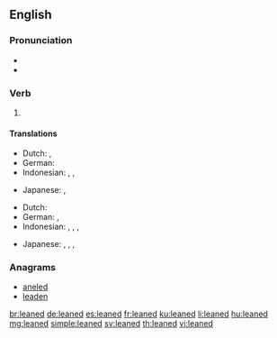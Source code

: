 ==English==

===Pronunciation===
* {{IPA|/liːnd/|lang=en}}
* {{audio|en-us-leaned.ogg|Audio (US)|lang=en}}

===Verb===
{{head|en|verb form}}

# {{en-past of|lean}}

====Translations====
{{trans-top|simple past of lean}}
* Dutch: {{t+|nl|leunde}}, {{t+|nl|leunden}}
* German: {{t|de|lehnte}}
* Indonesian: {{t+|id|miring|alt=memiringkan}}, {{t+|id|sandar|alt=menyandar}}, {{t+|id|sandar|alt=menyandarkan}}
{{trans-mid}}
* Japanese: {{t|ja|傾けた|tr=[[かたむけた]], katamuketa|sc=Jpan}}, {{t|ja|傾いた|tr=[[かたむいた]], katamuita|sc=Jpan}}
{{trans-bottom}}

{{trans-top|past participle of lean}}
* Dutch: {{t+|nl|geleund}}
* German: {{t+|de|gelehnt}}, {{t+|de|angelehnt}}
* Indonesian: {{t+|id|miring|alt=memiringkan}}, {{t+|id|sandar|alt=menyandar}}, {{t+|id|sandar|alt=menyandarkan}}, {{t+|id|sandar|alt=disandarkan}}
{{trans-mid}}
* Japanese: {{t|ja|傾けた|tr=[[かたむけた]], katamuketa}}, {{t|ja|傾いた|tr=[[かたむいた]], katamuita}}, {{t|ja|傾けられる|tr=[[かたむけられる]], katamukerareru}}, {{t|ja|傾けられた|tr=[[かたむけられた]], katamukerareta}}
{{trans-bottom}}

===Anagrams===
* [[aneled#English|aneled]]
* [[leaden#English|leaden]]

[[br:leaned]]
[[de:leaned]]
[[es:leaned]]
[[fr:leaned]]
[[ku:leaned]]
[[li:leaned]]
[[hu:leaned]]
[[mg:leaned]]
[[simple:leaned]]
[[sv:leaned]]
[[th:leaned]]
[[vi:leaned]]
